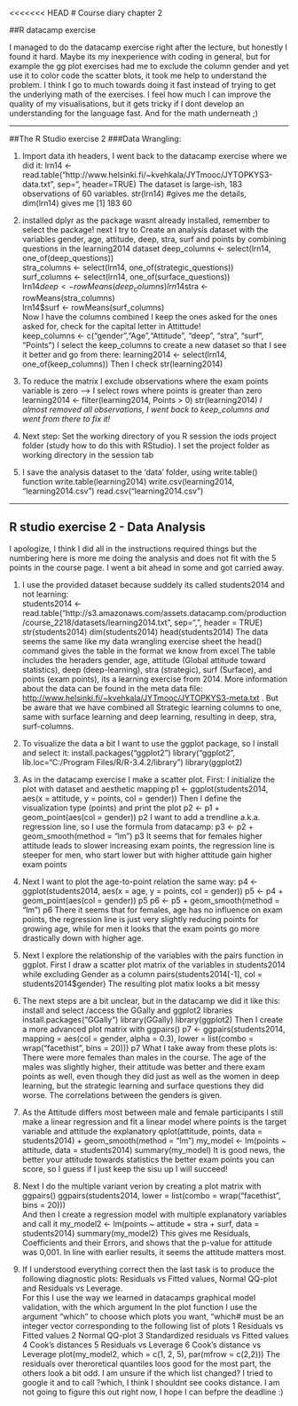 <<<<<<< HEAD
# Course diary chapter 2

##R datacamp exercise

I managed to do the datacamp exercise right after the lecture, but honestly I found it hard. Maybe its my inexperience with coding in general, but for example the gg plot exercises had me to exclude the column gender and yet use it to color code the scatter blots, it took me help to understand the problem. I think I go to much towards doing it fast instead of trying to get the underlying math of the exercises. I feel how much I can improve the quality of my visualisations, but it gets tricky if I dont develop an understanding for the language fast. And for the math underneath ;)

-------------------------------------------------


##The R Studio exercise 2 
###Data Wrangling:


1. Import data \t with headers, I went back to the datacamp exercise where we did it: 
lrn14 <- read.table("http://www.helsinki.fi/~kvehkala/JYTmooc/JYTOPKYS3-data.txt", sep="\t", header=TRUE)
The dataset is large-ish, 183 observations of 60 variables. 
 str(lrn14) #gives me the details,  
 dim(lrn14)
gives me [1] 183  60
 
2.  installed dplyr as the package wasnt already installed, remember to select the package!
next I try to Create an analysis dataset with the variables gender, age, attitude, deep, stra, surf and points by combining questions in the learning2014 dataset
 deep_columns <- select(lrn14, one_of(deep_questions))  
 stra_columns <- select(lrn14, one_of(strategic_questions))  
 surf_columns <- select(lrn14, one_of(surface_questions))  
 lrn14$deep <- rowMeans(deep_columns)  
 lrn14$stra <- rowMeans(stra_columns)  
 lrn14$surf <- rowMeans(surf_columns)  
Now I have the columns combined I keep the ones asked for the ones asked for, check for the capital letter in Attittude!  
keep_columns <- c("gender","Age","Attitude", "deep", "stra", "surf", "Points")
I select the keep_columns to create a new dataset so that I see it better and go from there:
learning2014 <- select(lrn14, one_of(keep_columns))
 Then I check 
str(learning2014)

3. To reduce the matrix I exclude observations where the exam points variable is zero --> I select rows where points is greater than zero
learning2014 <- filter(learning2014, Points > 0)
str(learning2014)
*I almost removed all observations, I went back to keep_columns and went from there to fix it!*

4. Next step: Set the working directory of you R session the iods project folder (study how to do this with RStudio). 
I set the project folder as working directory in the session tab 

5. I save the analysis dataset to the 'data' folder, using write.table() function
write.table(learning2014)
write.csv(learning2014, "learning2014.csv")
read.csv("learning2014.csv")

---------------

## R studio exercise 2 - Data Analysis

I apologize, I think I did all in the instructions required things but the numbering here is more me doing the analysis and does not fit with the 5 points in the course page. I went a bit ahead in some and got carried away. 

1. I use the provided dataset because suddely its called students2014 and not learning:  
students2014 <- read.table("http://s3.amazonaws.com/assets.datacamp.com/production/course_2218/datasets/learning2014.txt", sep=",", header = TRUE) 
str(students2014) 
dim(students2014) 
head(students2014) 
The data seems the same like my data wrangling exercise sheet the head() command gives the table in the format we know from excel 
The table includes the heraders gender, age, attitude (Global attitude toward statistics), deep (deep-learning), stra (strategic), surf (Surface), and points (exam points), its a learning exercise from 2014. More information about the data can be found in the meta data file: <http://www.helsinki.fi/~kvehkala/JYTmooc/JYTOPKYS3-meta.txt> . But be aware that we have combined all Strategic learning columns to one, same with surface learning and deep learning, resulting in deep, stra, surf-columns.

2. To visualize the data a bit I want to use the ggplot package, so I install and select it:
install.packages("ggplot2")
library("ggplot2", lib.loc="C:/Program Files/R/R-3.4.2/library")
library(ggplot2) 

3. As in the datacamp exercise I make a scatter plot. First: I initialize the plot with dataset and aesthetic mapping
p1 <- ggplot(students2014, aes(x = attitude, y = points, col = gender))
Then I define the visualization type (points) and print the plot
p2 <- p1 + geom_point(aes(col = gender))
p2
I want to add a trendline a.k.a. regression line, so I use the formula from datacamp: 
p3 <- p2 + geom_smooth(method = "lm")
p3
It seems that for females higher attitude leads to slower increasing exam points, the regression line is steeper for men, who start lower but with higher attitude gain higher exam points

4. Next I want to plot the age-to-point relation the same way:
p4 <- ggplot(students2014, aes(x = age, y = points, col = gender))
p5 <- p4 + geom_point(aes(col = gender))
p5
p6 <- p5 + geom_smooth(method = "lm")
p6
There it seems that for females, age has no influence on exam points, the regression line is just very slightly reducing points for growing age, while for men it looks that the exam points go more drastically down with higher age. 
5. Next I explore the relationship of the variables with the pairs function in ggplot. 
First I draw a scatter plot matrix of the variables in students2014 while excluding Gender as a column
pairs(students2014[-1], col = students2014$gender)
The resulting plot matix looks a bit messy

6. The next steps are a bit unclear, but in the datacamp we did it like this: install and select /access the GGally and ggplot2 libraries
install.packages("GGally")
library(GGally)
library(ggplot2)
Then I create a more advanced plot matrix with ggpairs()
p7 <- ggpairs(students2014, mapping = aes(col = gender, alpha = 0.3), lower = list(combo = wrap("facethist", bins = 20)))
p7
What I take away from these plots is: There were more females than males in the course. The age of the males was slightly higher, their attitude was better and there exam points as well, even though they did just as well as the women in deep learning, but the strategic learning and surface questions they did worse.
The correlations between the genders is given. 

7. As the Attitude differs most between male and female participants I still make a linear regression and fit a linear model where points is the target variable and attitude the explanatory
qplot(attitude, points, data = students2014) + geom_smooth(method = "lm")
my_model <- lm(points ~ attitude, data = students2014)
summary(my_model)
It is good news, the better your attitude towards statistics the better exam points you can score, so I guess if I just keep the sisu up I will succeed!

8. Next I do the multiple variant verion by creating a plot matrix with ggpairs()
ggpairs(students2014, lower = list(combo = wrap("facethist", bins = 20)))  
And then I create a regression model with multiple explanatory variables and call it
my_model2 <- lm(points ~ attitude + stra + surf, data = students2014)
summary(my_model2)
This gives me Residuals, Coefficients and their Errors, and shows that the p-value for attitude was 0,001. In line with earlier results, it seems the attitude matters most.

9. If I understood everything correct then the last task is to produce the following diagnostic plots: Residuals vs Fitted values, Normal QQ-plot and Residuals vs Leverage.  
For this I use the way we learned in datacamps graphical model validation, with the which argument  In the plot function I use the argument "which" to choose which plots you want, "which# must be an integer vector corresponding to the following list of plots 1	Residuals vs Fitted values 2	Normal QQ-plot 3	Standardized residuals vs Fitted values 4	Cook's distances 5	Residuals vs Leverage 6	Cook's distance vs Leverage
plot(my_model2, which = c(1, 2, 5), par(mfrow = c(2,2)))
The residuals over theroretical quantiles loos good for the most part, the others look a bit odd.  I am unsure if the which list changed? I tried to google it and to call ?which, I think I shouldnt see cooks distance. I am not going to figure this out right now, I hope I can befpre the deadline :)








